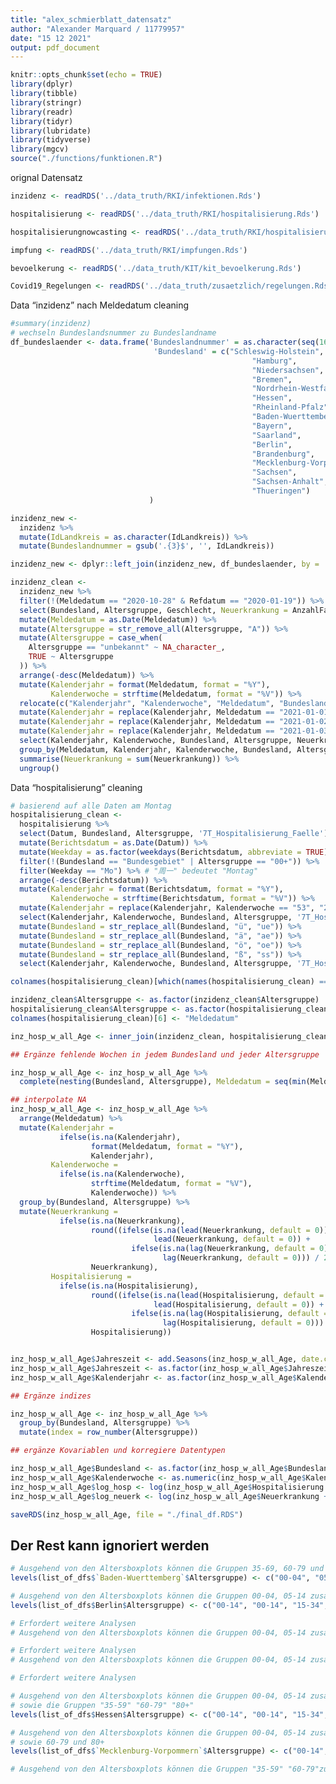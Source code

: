 ```yaml
---
title: "alex_schmierblatt_datensatz"
author: "Alexander Marquard / 11779957"
date: "15 12 2021"
output: pdf_document
---
```


```r
knitr::opts_chunk$set(echo = TRUE)
library(dplyr)
library(tibble)
library(stringr)
library(readr)
library(tidyr)
library(lubridate)
library(tidyverse)
library(mgcv)
source("./functions/funktionen.R")
```

orignal Datensatz
```r
inzidenz <- readRDS('../data_truth/RKI/infektionen.Rds')

hospitalisierung <- readRDS('../data_truth/RKI/hospitalisierung.Rds')

hospitalisierungnowcasting <- readRDS('../data_truth/RKI/hospitalisierung_adjustiert.Rds')

impfung <- readRDS('../data_truth/RKI/impfungen.Rds')

bevoelkerung <- readRDS('../data_truth/KIT/kit_bevoelkerung.Rds')

Covid19_Regelungen <- readRDS('../data_truth/zusaetzlich/regelungen.Rds')
```

Data "inzidenz" nach Meldedatum cleaning
```r
#summary(inzidenz)
# wechseln Bundeslandsnummer zu Bundeslandname
df_bundeslaender <- data.frame('Bundeslandnummer' = as.character(seq(16)), 
                                'Bundesland' = c("Schleswig-Holstein",
                                                      "Hamburg",
                                                      "Niedersachsen",
                                                      "Bremen",
                                                      "Nordrhein-Westfalen",
                                                      "Hessen",
                                                      "Rheinland-Pfalz",
                                                      "Baden-Wuerttemberg",
                                                      "Bayern",
                                                      "Saarland",
                                                      "Berlin",
                                                      "Brandenburg",
                                                      "Mecklenburg-Vorpommern",
                                                      "Sachsen",
                                                      "Sachsen-Anhalt",
                                                      "Thueringen")
                               )

inzidenz_new <-
  inzidenz %>%
  mutate(IdLandkreis = as.character(IdLandkreis)) %>%
  mutate(Bundeslandnummer = gsub('.{3}$', '', IdLandkreis))

inzidenz_new <- dplyr::left_join(inzidenz_new, df_bundeslaender, by = 'Bundeslandnummer')

inzidenz_clean <- 
  inzidenz_new %>%
  filter(!(Meldedatum == "2020-10-28" & Refdatum == "2020-01-19")) %>%
  select(Bundesland, Altersgruppe, Geschlecht, Neuerkrankung = AnzahlFall, Meldedatum) %>% 
  mutate(Meldedatum = as.Date(Meldedatum)) %>%
  mutate(Altersgruppe = str_remove_all(Altersgruppe, "A")) %>% 
  mutate(Altersgruppe = case_when(
    Altersgruppe == "unbekannt" ~ NA_character_,
    TRUE ~ Altersgruppe
  )) %>%
  arrange(-desc(Meldedatum)) %>%
  mutate(Kalenderjahr = format(Meldedatum, format = "%Y"),
         Kalenderwoche = strftime(Meldedatum, format = "%V")) %>%
  relocate(c("Kalenderjahr", "Kalenderwoche", "Meldedatum", "Bundesland", "Altersgruppe", "Geschlecht", "Neuerkrankung")) %>%
  mutate(Kalenderjahr = replace(Kalenderjahr, Meldedatum == "2021-01-01", "2020")) %>%
  mutate(Kalenderjahr = replace(Kalenderjahr, Meldedatum == "2021-01-02", "2020")) %>%
  mutate(Kalenderjahr = replace(Kalenderjahr, Meldedatum == "2021-01-03", "2020")) %>%
  select(Kalenderjahr, Kalenderwoche, Bundesland, Altersgruppe, Neuerkrankung, Meldedatum) %>%
  group_by(Meldedatum, Kalenderjahr, Kalenderwoche, Bundesland, Altersgruppe) %>% 
  summarise(Neuerkrankung = sum(Neuerkrankung)) %>%
  ungroup()

```

Data "hospitalisierung" cleaning
```r
# basierend auf alle Daten am Montag
hospitalisierung_clean <- 
  hospitalisierung %>%
  select(Datum, Bundesland, Altersgruppe, '7T_Hospitalisierung_Faelle') %>% 
  mutate(Berichtsdatum = as.Date(Datum)) %>%
  mutate(Weekday = as.factor(weekdays(Berichtsdatum, abbreviate = TRUE))) %>%
  filter(!(Bundesland == "Bundesgebiet" | Altersgruppe == "00+")) %>%
  filter(Weekday == "Mo") %>% # "周一" bedeutet "Montag"
  arrange(-desc(Berichtsdatum)) %>%
  mutate(Kalenderjahr = format(Berichtsdatum, format = "%Y"),
         Kalenderwoche = strftime(Berichtsdatum, format = "%V")) %>%
  mutate(Kalenderjahr = replace(Kalenderjahr, Kalenderwoche == "53", "2020")) %>%
  select(Kalenderjahr, Kalenderwoche, Bundesland, Altersgruppe, '7T_Hospitalisierung_Faelle', Berichtsdatum) %>%
  mutate(Bundesland = str_replace_all(Bundesland, "ü", "ue")) %>% 
  mutate(Bundesland = str_replace_all(Bundesland, "ä", "ae")) %>% 
  mutate(Bundesland = str_replace_all(Bundesland, "ö", "oe")) %>% 
  mutate(Bundesland = str_replace_all(Bundesland, "ß", "ss")) %>%
  select(Kalenderjahr, Kalenderwoche, Bundesland, Altersgruppe, '7T_Hospitalisierung_Faelle', Berichtsdatum)

colnames(hospitalisierung_clean)[which(names(hospitalisierung_clean) == "7T_Hospitalisierung_Faelle")] <- "Hospitalisierung"  
```

```r
inzidenz_clean$Altersgruppe <- as.factor(inzidenz_clean$Altersgruppe)
hospitalisierung_clean$Altersgruppe <- as.factor(hospitalisierung_clean$Altersgruppe)
colnames(hospitalisierung_clean)[6] <- "Meldedatum"

inz_hosp_w_all_Age <- inner_join(inzidenz_clean, hospitalisierung_clean)

## Ergänze fehlende Wochen in jedem Bundesland und jeder Altersgruppe

inz_hosp_w_all_Age <- inz_hosp_w_all_Age %>%
  complete(nesting(Bundesland, Altersgruppe), Meldedatum = seq(min(Meldedatum), max(Meldedatum), by = "1 week"))

## interpolate NA
inz_hosp_w_all_Age <- inz_hosp_w_all_Age %>%
  arrange(Meldedatum) %>%
  mutate(Kalenderjahr = 
           ifelse(is.na(Kalenderjahr), 
                  format(Meldedatum, format = "%Y"), 
                  Kalenderjahr),
         Kalenderwoche = 
           ifelse(is.na(Kalenderwoche), 
                  strftime(Meldedatum, format = "%V"), 
                  Kalenderwoche)) %>%
  group_by(Bundesland, Altersgruppe) %>%
  mutate(Neuerkrankung = 
           ifelse(is.na(Neuerkrankung),
                  round((ifelse(is.na(lead(Neuerkrankung, default = 0)), 0, 
                                lead(Neuerkrankung, default = 0)) + 
                           ifelse(is.na(lag(Neuerkrankung, default = 0)), 0, 
                                  lag(Neuerkrankung, default = 0))) / 2), 
                  Neuerkrankung),
         Hospitalisierung = 
           ifelse(is.na(Hospitalisierung), 
                  round((ifelse(is.na(lead(Hospitalisierung, default = 0)), 0,
                                lead(Hospitalisierung, default = 0)) + 
                           ifelse(is.na(lag(Hospitalisierung, default = 0)), 0,
                                  lag(Hospitalisierung, default = 0))) / 2), 
                  Hospitalisierung))


inz_hosp_w_all_Age$Jahreszeit <- add.Seasons(inz_hosp_w_all_Age, date.col.as.string = "Meldedatum", useWeeks = F, sep = "-")
inz_hosp_w_all_Age$Jahreszeit <- as.factor(inz_hosp_w_all_Age$Jahreszeit)
inz_hosp_w_all_Age$Kalenderjahr <- as.factor(inz_hosp_w_all_Age$Kalenderjahr)

## Ergänze indizes

inz_hosp_w_all_Age <- inz_hosp_w_all_Age %>%
  group_by(Bundesland, Altersgruppe) %>%
  mutate(index = row_number(Altersgruppe))

## ergänze Kovariablen und korregiere Datentypen

inz_hosp_w_all_Age$Bundesland <- as.factor(inz_hosp_w_all_Age$Bundesland)
inz_hosp_w_all_Age$Kalenderwoche <- as.numeric(inz_hosp_w_all_Age$Kalenderwoche)
inz_hosp_w_all_Age$log_hosp <- log(inz_hosp_w_all_Age$Hospitalisierung + 1)
inz_hosp_w_all_Age$log_neuerk <- log(inz_hosp_w_all_Age$Neuerkrankung + 1)

saveRDS(inz_hosp_w_all_Age, file = "./final_df.RDS")
```




####################################
## Der Rest kann ignoriert werden ##
####################################







```r
# Ausgehend von den Altersboxplots können die Gruppen 35-69, 60-79 und 80+ zusammengeführt werden
levels(list_of_dfs$`Baden-Wuerttemberg`$Altersgruppe) <- c("00-04", "05-14", "15-34", "35+","35+","35+")
```

```r
# Ausgehend von den Altersboxplots können die Gruppen 00-04, 05-14 zusammengeführt werden
levels(list_of_dfs$Berlin$Altersgruppe) <- c("00-14", "00-14", "15-34", "35-59", "60-79", "80+")
```

```r
# Erfordert weitere Analysen
# Ausgehend von den Altersboxplots können die Gruppen 00-04, 05-14 zusammengeführt werden

```

```r
# Erfordert weitere Analysen
# Ausgehend von den Altersboxplots können die Gruppen 00-04, 05-14 zusammengeführt werden

```

```r
# Erfordert weitere Analysen
```

```r
# Ausgehend von den Altersboxplots können die Gruppen 00-04, 05-14 zusammengeführt werden
# sowie die Gruppen "35-59" "60-79" "80+"  
levels(list_of_dfs$Hessen$Altersgruppe) <- c("00-14", "00-14", "15-34", "35+", "35+", "35+")

```

```r
# Ausgehend von den Altersboxplots können die Gruppen 00-04, 05-14 zusammengeführt werden
# sowie 60-79 und 80+
levels(list_of_dfs$`Mecklenburg-Vorpommern`$Altersgruppe) <- c("00-14", "00-14", "15-34", "35-59", "60+", "60+" )
```

```r
# Ausgehend von den Altersboxplots können die Gruppen "35-59" "60-79"zusammengeführt werden

```

```r

```

```r

```

```r

```

```r

```

```r

```

```r

```

```r

```

```r

```

```r

```

